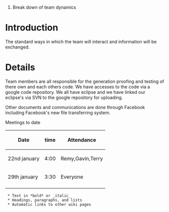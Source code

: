 #Break down of team dynamics

= Introduction =

The standard ways in which the team will interact and information will be exchanged.

= Details =

Team members are all responsible for the generation proofing and testing of there own and each others code. We have accesses to the code via a google code repository. We all have eclipse and we have linked our eclipse's via SVN to the google repository for uploading.  

Other documents and communications are done through Facebook including Facebook's new file transferring system.

Meetings to date

{| class="wikitable"
|-
! Date !! time !! Attendance
|-
| 22nd january || 4:00 || Remy,Gavin,Terry
|-
| 29th january || 3:30 || Everyone
|-
|}

  * Text in *bold* or _italic_
  * Headings, paragraphs, and lists
  * Automatic links to other wiki pages